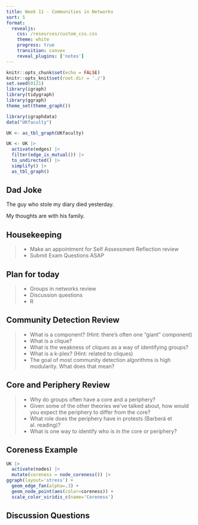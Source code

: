 ```yaml
---
title: Week 11 - Communities in Networks
sort: 5
format: 
  revealjs:
    css: /resources/custom_css.css
    theme: white
    progress: true
    transition: convex
    reveal_plugins: ['notes']
---
```


```r
knitr::opts_chunk$set(echo = FALSE)
knitr::opts_knit$set(root.dir = './')
set.seed(0121)
library(igraph)
library(tidygraph)
library(ggraph)
theme_set(theme_graph()) 

library(igraphdata)
data("UKfaculty")

UK <- as_tbl_graph(UKfaculty)

UK <- UK |>
  activate(edges) |>
  filter(edge_is_mutual()) |>
  to_undirected() |>
  simplify() |>
  as_tbl_graph()
```

## Dad Joke

The guy who stole my diary died yesterday.

<span class='fragment'>
My thoughts are with his family.
</span>


## Housekeeping

> - Make an appointment for Self Assessment Reflection review
> - Submit Exam Questions ASAP

## Plan for today

> - Groups in networks review
> - Discussion questions
> - R

<!---
# Troubled Lands Review

## Questions from Brightspace Assignment

> - How did you play differently in different versions?
> - What in real life is similar to each version of the game?
> - How did you decide whether or not to help others?
> - What does this have to do with social networks and social capital?!


## Debrief

> - What did you think about while playing?
> - How did you feel as you played? Did those feeling change across different versions of the game?
> - When do you help others in real life?

## Debrief

> - Were resources and abilities distributed fairly?
> - How should resources be distributed in the real world?
> - What role did communication play? How did your group make decisions?
> - Did you work to make things equal? Why or why not?
> - What kinds of inequality appeared in the game?
--->

## Community Detection Review

> - What is a component? (Hint: there's often one "giant" component)
> - What is a clique?
> - What is the weakness of cliques as a way of identifying groups?
> - What is a k-plex? (Hint: related to cliques)
> - The goal of most community detection algorithms is high modularity. What does that mean?

## Core and Periphery Review

> - Why do groups often have a core and a periphery?
> - Given some of the other theories we've talked about, how would you expect the periphery to differ from the core?
> - What role does the periphery have in protests (Barberá et al. reading)?
> - What is one way to identify who is in the core or periphery?

## Coreness Example

<div class='col fragment'>
```r
UK |>
  activate(nodes) |>
  mutate(coreness = node_coreness()) |>
ggraph(layout='stress') +
  geom_edge_fan(alpha=.3) +
  geom_node_point(aes(color=coreness)) +
  scale_color_viridis_c(name='Coreness')
```

</div>

## Discussion Questions

